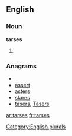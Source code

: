 ==English==

===Noun===
'''tarses'''

# {{plural of|[[tarse]]}}

===Anagrams===
* {{alphagram|aersst}}
* [[assert#English|assert]]
* [[asters#English|asters]]
* [[stares#English|stares]]
* [[tasers#English|tasers]], [[Tasers#English|Tasers]]

[[Category:English plurals]]

[[ar:tarses]]
[[fr:tarses]]